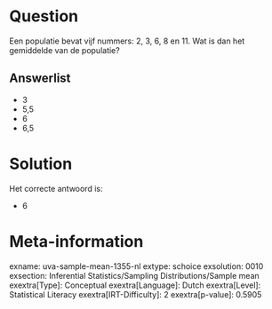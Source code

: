 Question
========

Een populatie bevat vijf nummers: 2, 3, 6, 8 en 11. Wat is dan het
gemiddelde van de populatie?

Answerlist
----------

* 3
* 5,5
* 6
* 6,5

Solution
========

Het correcte antwoord is: 

* 6

Meta-information
================
exname: uva-sample-mean-1355-nl
extype: schoice
exsolution: 0010
exsection: Inferential Statistics/Sampling Distributions/Sample mean
exextra[Type]: Conceptual
exextra[Language]: Dutch
exextra[Level]: Statistical Literacy
exextra[IRT-Difficulty]: 2
exextra[p-value]: 0.5905

